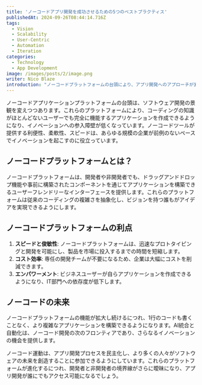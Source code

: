 ```yaml
---
title: 'ノーコードアプリ開発を成功させるための5つのベストプラクティス'
publishedAt: 2024-09-26T08:44:14.716Z
tags:
  - Vision
  - Scalability
  - User-Centric
  - Automation
  - Iteration
categories:
  - Technology
  - App Development
image: /images/posts/2/image.png
writer: Nico Blaze
introduction: "ノーコードプラットフォームの台頭により、アプリ開発へのアプローチが変革されました。従来のコーディングスキルを持たない個人でも完全に機能するアプリケーションを構築できるようになり、ノーコードツールは企業、起業家、クリエイターに無限の可能性をもたらしました。しかし、ノーコードの力を最大限に活用するには、プロジェクトの成功とスケーラビリティを確保するベストプラクティスに従うことが不可欠です。ここでは、ノーコードアプリ開発の旅を最大限に活用するための5つのベストプラクティスを紹介します。"
---
```


ノーコードアプリケーションプラットフォームの台頭は、ソフトウェア開発の景観を変えつつあります。これらのプラットフォームにより、コーディングの知識がほとんどないユーザーでも完全に機能するアプリケーションを作成できるようになり、イノベーションへの参入障壁が低くなっています。ノーコードツールが提供する利便性、柔軟性、スピードは、あらゆる規模の企業が前例のないペースでイノベーションを起こすのに役立っています。

## ノーコードプラットフォームとは？

ノーコードプラットフォームは、開発者や非開発者でも、ドラッグアンドドロップ機能や事前に構築されたコンポーネントを通じてアプリケーションを構築できるユーザーフレンドリーなインターフェースを提供します。これらのプラットフォームは従来のコーディングの複雑さを抽象化し、ビジョンを持つ誰もがアイデアを実現できるようにします。

## ノーコードプラットフォームの利点

1. **スピードと俊敏性**: ノーコードプラットフォームは、迅速なプロトタイピングと開発を可能にし、製品を市場に投入するまでの時間を短縮します。
2. **コスト効率**: 専任の開発チームが不要になるため、企業は大幅にコストを削減できます。
3. **エンパワーメント**: ビジネスユーザーが自らアプリケーションを作成できるようになり、IT部門への依存度が低下します。

## ノーコードの未来

ノーコードプラットフォームの機能が拡大し続けるにつれ、1行のコードも書くことなく、より複雑なアプリケーションを構築できるようになります。AI統合と自動化は、ノーコード開発の次のフロンティアであり、さらなるイノベーションの機会を提供します。

ノーコード運動は、アプリ開発プロセスを民主化し、より多くの人々がソフトウェアの未来を創造することに参加できるようにしています。これらのプラットフォームが進化するにつれ、開発者と非開発者の境界線がさらに曖昧になり、アプリ開発が誰にでもアクセス可能になるでしょう。
